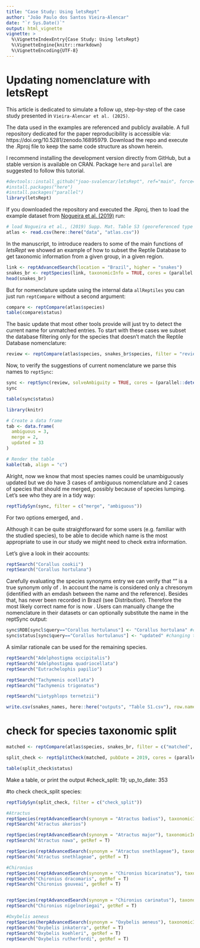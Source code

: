 ```yaml
---
title: "Case Study: Using letsRept"
author: "João Paulo dos Santos Vieira-Alencar"
date: "`r Sys.Date()`"
output: html_vignette
vignette: >
  %\VignetteIndexEntry{Case Study: Using letsRept}
  %\VignetteEngine{knitr::rmarkdown}
  %\VignetteEncoding{UTF-8}
---
```


# Updating nomenclature with letsRept

This article is dedicated to simulate a follow up, step-by-step of the case study presented in `Vieira-Alencar et al. (2025)`.

The data used in the examples are referenced and publicly available. A full repository dedicated for the paper reproducibility is accessible via: https://doi.org/10.5281/zenodo.16895979. Download the repo and execute the .Rproj file to keep the same code structure as shown herein.

I recommend installing the development version directly from GitHub, but a stable version is available on CRAN. Package `here` and `parallel` are suggested to follow this tutorial.

```r
#devtools::install_github("joao-svalencar/letsRept", ref="main", force=TRUE)
#install.packages("here")
#install.packages("parallel")
library(letsRept)
```

If you downloaded the repository and executed the .Rproj, then to load the example dataset from [Nogueira et al. (2019)](https://doi.org/10.2994/SAJH-D-19-00120.1) run:

```.r
# load Nogueira et al., (2019) Supp. Mat. Table S3 (georeferenced type localities)
atlas <- read.csv(here::here("data", "atlas.csv"))
```

In the manuscript, to introduce readers to some of the main functions of *letsRept* we showed an example of how to subset the Reptile Database to get taxonomic information from a given group, in a given region. 

```.r
link <- reptAdvancedSearch(location = "Brazil", higher = "snakes")
snakes_br <- reptSpecies(link, taxonomicInfo = TRUE, cores = (parallel::detectCores()-1))
head(snakes_br)
```

But for nomenclature update using the internal data `allReptiles` you can just run `reptCompare` without a second argument:

```.r
compare <- reptCompare(atlas$species)
table(compare$status)
```

The basic update that most other tools provide will just try to detect the current name for unmatched entries. To start with these cases we subset the database filtering only for the species that doesn't match the Reptile Database nomenclature:

```.r
review <- reptCompare(atlas$species, snakes_br$species, filter = "review") #38 unmatched names 
```

Now, to verify the suggestions of current nomenclature we parse this names to `reptSync`:

```.r
sync <- reptSync(review, solveAmbiguity = TRUE, cores = (parallel::detectCores()-1))
sync

table(sync$status)
```


```r
library(knitr)

# Create a data frame
tab <- data.frame(
  ambiguous = 3,
  merge = 2,
  updated = 33
)

# Render the table
kable(tab, align = "c")
```

Alright, now we know that most species names could be unambiguously updated but we do have 3 cases of ambiguous nomenclature and 2 cases of species that should me merged, possibly because of species lumping. Let's see who they are in a tidy way:

```.r
reptTidySyn(sync, filter = c("merge", "ambiguous"))
```

For \emph{Corallus hortulanus} two options emerged, \emph{Corallus cookii} and \emph{Corallus hortulana}.

Although it can be quite straightforward for some users (e.g. familiar with the studied species), to be able to decide which name is the most appropriate to use in our study we might need to check extra information.

Let's give a look in their accounts:

```r
reptSearch("Corallus cookii")
reptSearch("Corallus hortulana")
```

Carefully evaluating the species synonyms entry we can verify that "\emph{Corallus hortulanus}" is a true synonym only of \emph{Corallus hortulana}. In \emph{Corallus cookii} account the name \emph{Corallus hortulanus} is considered only a chresonym (identified with an emdash between the name and the reference). Besides that, \emph{Corallus cookii} has never been recorded in Brazil (see Distribution). Therefore the most likely correct name for \emph{Corallus hortulanus} is now \emph{Corallus hortulana}. Users can manually change the nomenclature in their datasets or can optionally substitute the name in the reptSync output:

```r
sync$RDB[syncl$query=="Corallus hortulanus"] <- "Corallus hortulana" #choosing name to keep from RDB
sync$status[sync$query=="Corallus hortulanus"] <- "updated" #changing the name status
```

A similar rationale can be used for the remaining species.

```r
reptSearch("Adelphostigma occipitalis")
reptSearch("Adelphostigma quadriocellata")
reptSearch("Eutrachelophis papilio")

reptSearch("Tachymenis ocellata")
reptSearch("Tachymenis trigonatus")

reptSearch("Liotyphlops ternetzii")

write.csv(snakes_names, here::here("outputs", "Table S1.csv"), row.names = FALSE)
```


# check for species taxonomic split

```r
matched <- reptCompare(atlas$species, snakes_br, filter = c("matched", "absent")) #372 unmatched names + 1 absent

split_check <- reptSplitCheck(matched, pubDate = 2019, cores = (parallel::detectCores()-1))

table(split_check$status)
```

Make a table, or print the output
#check_split: 19; up_to_date: 353

#to check check_split species:
```r
reptTidySyn(split_check, filter = c("check_split"))
```

```r
#Atractus
reptSpecies(reptAdvancedSearch(synonym = "Atractus badius"), taxonomicInfo = T)
reptSearch("Atractus akerios")

reptSpecies(reptAdvancedSearch(synonym = "Atractus major"), taxonomicInfo = T)
reptSearch("Atractus nawa", getRef = T)

reptSpecies(reptAdvancedSearch(synonym = "Atractus snethlageae"), taxonomicInfo = T)
reptSearch("Atractus snethlageae", getRef = T)

#Chironius
reptSpecies(reptAdvancedSearch(synonym = "Chironius bicarinatus"), taxonomicInfo = T)
reptSearch("Chironius dracomaris", getRef = T)
reptSearch("Chironius gouveai", getRef = T)


reptSpecies(reptAdvancedSearch(synonym = "Chironius carinatus"), taxonomicInfo = T)
reptSearch("Chironius nigelnoriegai", getRef = T)

#Oxybelis aeneus
reptSpecies(herpAdvancedSearch(synonym = "Oxybelis aeneus"), taxonomicInfo = T)
reptSearch("Oxybelis inkaterra", getRef = T)
reptSearch("Oxybelis koehleri", getRef = T)
reptSearch("Oxybelis rutherfordi", getRef = T)
```
